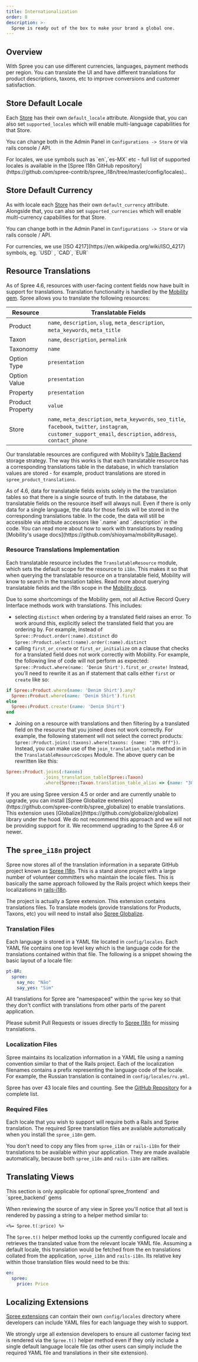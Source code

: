 ```yaml
---
title: Internationalization
order: 8
description: >-
  Spree is ready out of the box to make your brand a global one.
---
```


## Overview

With Spree you can use different currencies, languages, payment methods per region. You can translate the UI and have different translations for product descriptions, taxons, etc to improve conversions and customer satisfaction.

## Store Default Locale

Each [Store](stores) has their own `default_locale` attribute. Alongside that, you can also set `supported_locales` which will enable multi-language capabilities for that Store.

You can change both in the Admin Panel in `Configurations -> Store` or via rails console / API.

<Info>
For locales, we use symbols such as `en`,`es-MX` etc - full list of supported locales is available in the [Spree I18n GitHub repository](https://github.com/spree-contrib/spree_i18n/tree/master/config/locales)..
</Info>

## Store Default Currency

As with locale each [Store](stores) has their own `default_currency` attribute. Alongside that, you can also set  `supported_currencies` which will enable multi-currency capabilities for that Store.

You can change both in the Admin Panel in `Configurations -> Store` or via rails console / API.

<Info>
For currencies, we use [ISO 4217](https://en.wikipedia.org/wiki/ISO_4217) symbols, eg. `USD` , `CAD`, `EUR`
</Info>

## Resource Translations

As of Spree 4.6, resources with user-facing content fields now have built in support for translations. Translation functionality is handled by the [Mobility gem](https://github.com/shioyama/mobility). Spree allows you to translate the following resources:

| Resource         | Translatable Fields                                                                                                                                                                 |
| ---------------- | ----------------------------------------------------------------------------------------------------------------------------------------------------------------------------------- |
| Product          | `name`, `description`, `slug`, `meta_description`, `meta_keywords`, `meta_title`                                                                                                             |
| Taxon            | `name`, `description`, `permalink`                                                                                                                                                        |
| Taxonomy         | `name`                                                                                                                                                                                |
| Option Type      | `presentation`                                                                                                                                                                  |
| Option Value     | `presentation`                                                                                                                                                                  |
| Property         | `presentation`                                                                                                                                                   |
| Product Property | `value`                                                                                                                                                                 |
| Store            | `name`, `meta_description`, `meta_keywords`, `seo_title`, `facebook`, `twitter`, `instagram`, `customer_support_email`, `description`, `address`, `contact_phone` |

Our translatable resources are configured with Mobility’s [Table Backend](https://github.com/shioyama/mobility#table-backend-like-globalize) storage strategy. The way this works is that each translatable resource has a corresponding translations table in the database, in which translation values are stored - for example, product translations are stored in `spree_product_translations`.

<Note>
As of 4.6, data for translatable fields exists solely in the the translation tables so that there is a single source of truth. In the database, the translatable fields on the resource itself will always null. Even if there is only data for a single language, the data for those fields will be stored in the corresponding translations table. In the code, the data will still be accessible via attribute accessors like `.name` and `.description` in the code.
</Note>

<Info>
You can read more about how to work with translations by reading [Mobility's usage docs](https://github.com/shioyama/mobility#usage).
</Info>

### Resource Translations Implementation

Each translatable resource includes the `TranslatableResource` module, which sets the default scope for the resource to `i18n`. This makes it so that when querying the translatable resource on a translatable field, Mobility will know to search in the translation tables. Read more about querying translatable fields and the i18n scope in the [Mobility docs](https://github.com/shioyama/mobility#querying).

Due to some shortcomings of the Mobility gem, not all Active Record Query Interface methods work with translations. This includes:

* selecting `distinct` when ordering by a translated field raises an error. To work around this, explicitly select the translated field that you are ordering by. For example, instead of `Spree::Product.order(:name).distinct` do `Spree::Product.select(:name).order(:name).distinct`
* calling `first_or_create` or `first_or_initialize` on a clause that checks for a translated field does not work correctly with Mobility. For example, the following line of code will not perform as expected: `Spree::Product.where(name: ‘Denim Shirt').first_or_create!` Instead, you’ll need to rewrite it as an if statement that calls either `first` or `create` like so:

```ruby
if Spree::Product.where(name: 'Denim Shirt').any?
  Spree::Product.where(name: 'Denim Shirt').first
else
  Spree::Product.create!(name: 'Denim Shirt')
end
```

* Joining on a resource with translations and then filtering by a translated field on the resource that you joined does not work correctly. For example, the following statement will not select the correct products: `Spree::Product.joins(:taxons).where(taxons: {name: "30% Off"})`. Instead, you can make use of the `join_translation_table` method in in the `TranslatableResourceScopes` Module. The above query can be rewritten like this:

```ruby
Spree::Product.joins(:taxons)
              .joins_translation_table(Spree::Taxon)
              .where(Spree::Taxon.translation_table_alias => {name: "30% Off"})
```

<Info>
  If you are using Spree version 4.5 or order and are currently unable to upgrade, you can install [Spree Globalize extension](https://github.com/spree-contrib/spree_globalize) to enable translations. This extension uses [Globalize](https://github.com/globalize/globalize) library under the hood. We do not recommend this approach and we will not be providing support for it. We recommend upgrading to the Spree 4.6 or newer.
</Info>

## The `spree_i18n` project

Spree now stores all of the translation information in a separate GitHub project known as [Spree I18n](https://github.com/spree/spree_i18n). This is a stand alone project with a large number of volunteer committers who maintain the locale files. This is basically the same approach followed by the Rails project which keeps their localizations in [rails-i18n](https://github.com/svenfuchs/rails-i18n).

The project is actually a Spree extension. This extension contains translations files. To translate models (provide translations for Products, Taxons, etc) you will need to install also [Spree Globalize](https://github.com/spree-contrib/spree_globalize).

### Translation Files

Each language is stored in a YAML file located in `config/locales`. Each YAML file contains one top level key which is the language code for the translations contained within that file. The following is a snippet showing the basic layout of a locale file:

```yaml
pt-BR:
  spree:
    say_no: "Não"
    say_yes: "Sim"
```

All translations for Spree are "namespaced" within the `spree` key so that they don't conflict with translations from other parts of the parent application.

Please submit Pull Requests or issues directly to [Spree I18n](https://github.com/spree/spree_i18n) for missing translations.

### Localization Files

Spree maintains its localization information in a YAML file using a naming convention similar to that of the Rails project. Each of the localization filenames contains a prefix representing the language code of the locale. For example, the Russian translation is contained in `config/locales/ru.yml`.

Spree has over 43 locale files and counting. See the [GitHub Repository](https://github.com/spree-contrib/spree_i18n/tree/main/config/locales) for a complete list.

### Required Files

Each locale that you wish to support will require both a Rails and Spree translation. The required Spree translation files are available automatically when you install the `spree_i18n` gem.

You don't need to copy any files from `spree_i18n` or `rails-i18n` for their translations to be available within your application. They are made available automatically, because both `spree_i18n` and `rails-i18n` are railties.

## Translating Views

<Note>
This section is only applicable for  optional`spree_frontend` and `spree_backend` gems
</Note>

When reviewing the source of any view in Spree you'll notice that all text is rendered by passing a string to a helper method similar to:

```erb
<%= Spree.t(:price) %>
```

The `Spree.t()` helper method looks up the currently configured locale and retrieves the translated value from the relevant locale YAML file. Assuming a default locale, this translation would be fetched from the en translations collated from the application, `spree_i18n` and `rails-i18n`. Its relative key within those translation files would need to be this:

```yaml
en:
  spree:
    price: Price
```

## Localizing Extensions

[Spree extensions](/developer/extending-spree/3rd-party-extensions) can contain their own `config/locales` directory where developers can include YAML files for each language they wish to support.

We strongly urge all extension developers to ensure all customer facing text is rendered via the `Spree.t()` helper method even if they only include a single default language locale file (as other users can simply include the required YAML file and translations in their site extension).
